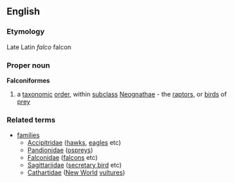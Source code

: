 ==English==
===Etymology===
Late Latin ''falco'' falcon
===Proper noun===
{{wikipedia}}
'''Falconiformes'''
#a [[taxonomic]] [[order]], within [[subclass]] [[Neognathae]] - the [[raptor]]s, or [[bird]]s of [[prey]]
===Related terms===
{{wikispecies}}
*[[families]]
**[[Accipitridae]] ([[hawk]]s, [[eagle]]s etc)
**[[Pandionidae]] ([[osprey]]s)
**[[Falconidae]] ([[falcon]]s etc)
**[[Sagittariidae]] ([[secretary bird]] etc)
**[[Cathartidae]] ([[New World]] [[vulture]]s)